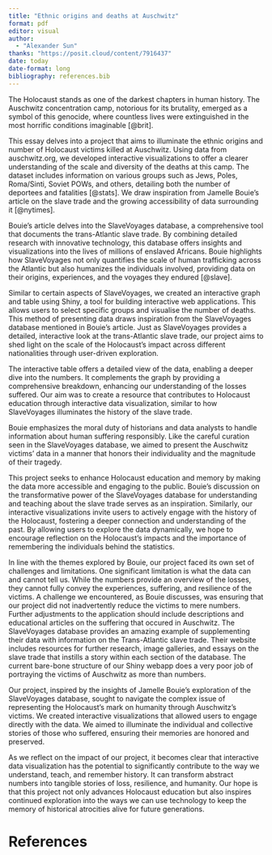 ```yaml
---
title: "Ethnic origins and deaths at Auschwitz"
format: pdf
editor: visual
author: 
  - "Alexander Sun"
thanks: "https://posit.cloud/content/7916437"
date: today
date-format: long
bibliography: references.bib
---
```


The Holocaust stands as one of the darkest chapters in human history. The Auschwitz concentration camp, notorious for its brutality, emerged as a symbol of this genocide, where countless lives were extinguished in the most horrific conditions imaginable [@brit].

This essay delves into a project that aims to illuminate the ethnic origins and number of Holocaust victims killed at Auschwitz. Using data from auschwitz.org, we developed interactive visualizations to offer a clearer understanding of the scale and diversity of the deaths at this camp. The dataset includes information on various groups such as Jews, Poles, Roma/Sinti, Soviet POWs, and others, detailing both the number of deportees and fatalities [@stats]. We draw inspiration from Jamelle Bouie's article on the slave trade and the growing accessibility of data surrounding it [@nytimes].

Bouie's article delves into the SlaveVoyages database, a comprehensive tool that documents the trans-Atlantic slave trade. By combining detailed research with innovative technology, this database offers insights and visualizations into the lives of millions of enslaved Africans. Bouie highlights how SlaveVoyages not only quantifies the scale of human trafficking across the Atlantic but also humanizes the individuals involved, providing data on their origins, experiences, and the voyages they endured [@slave].

Similar to certain aspects of SlaveVoyages, we created an interactive graph and table using Shiny, a tool for building interactive web applications. This allows users to select specific groups and visualise the number of deaths. This method of presenting data draws inspiration from the SlaveVoyages database mentioned in Bouie's article. Just as SlaveVoyages provides a detailed, interactive look at the trans-Atlantic slave trade, our project aims to shed light on the scale of the Holocaust's impact across different nationalities through user-driven exploration.

The interactive table offers a detailed view of the data, enabling a deeper dive into the numbers. It complements the graph by providing a comprehensive breakdown, enhancing our understanding of the losses suffered. Our aim was to create a resource that contributes to Holocaust education through interactive data visualization, similar to how SlaveVoyages illuminates the history of the slave trade.

Bouie emphasizes the moral duty of historians and data analysts to handle information about human suffering responsibly. Like the careful curation seen in the SlaveVoyages database, we aimed to present the Auschwitz victims' data in a manner that honors their individuality and the magnitude of their tragedy.

This project seeks to enhance Holocaust education and memory by making the data more accessible and engaging to the public. Bouie’s discussion on the transformative power of the SlaveVoyages database for understanding and teaching about the slave trade serves as an inspiration. Similarly, our interactive visualizations invite users to actively engage with the history of the Holocaust, fostering a deeper connection and understanding of the past. By allowing users to explore the data dynamically, we hope to encourage reflection on the Holocaust's impacts and the importance of remembering the individuals behind the statistics.

In line with the themes explored by Bouie, our project faced its own set of challenges and limitations. One significant limitation is what the data can and cannot tell us. While the numbers provide an overview of the losses, they cannot fully convey the experiences, suffering, and resilience of the victims. A challenge we encountered, as Bouie discusses, was ensuring that our project did not inadvertently reduce the victims to mere numbers. Further adjustments to the application should include descriptions and educational articles on the suffering that occured in Auschwitz. The SlaveVoyages database provides an amazing example of supplementing their data with information on the Trans-Atlantic slave trade. Their website includes resources for further research, image galleries, and essays on the slave trade that instills a story within each section of the database. The current bare-bone structure of our Shiny webapp does a very poor job of portraying the victims of Auschwitz as more than numbers.

Our project, inspired by the insights of Jamelle Bouie's exploration of the SlaveVoyages database, sought to navigate the complex issue of representing the Holocaust's mark on humanity through Auschwitz's victims. We created interactive visualizations that allowed users to engage directly with the data. We aimed to illuminate the individual and collective stories of those who suffered, ensuring their memories are honored and preserved.

As we reflect on the impact of our project, it becomes clear that interactive data visualization has the potential to significantly contribute to the way we understand, teach, and remember history. It can transform abstract numbers into tangible stories of loss, resilience, and humanity. Our hope is that this project not only advances Holocaust education but also inspires continued exploration into the ways we can use technology to keep the memory of historical atrocities alive for future generations.

\newpage

# References

